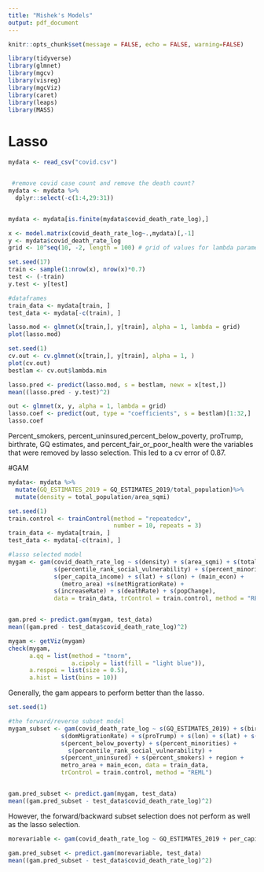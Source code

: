 ```yaml
---
title: "Mishek's Models"
output: pdf_document
---
```


```r
knitr::opts_chunk$set(message = FALSE, echo = FALSE, warning=FALSE)
```

```r
library(tidyverse)
library(glmnet)
library(mgcv)
library(visreg)
library(mgcViz)
library(caret)
library(leaps)
library(MASS)
```


# Lasso 
```r
mydata <- read_csv("covid.csv") 


 #remove covid case count and remove the death count?
mydata <- mydata %>%
  dplyr::select(-c(1:4,29:31)) 


mydata <- mydata[is.finite(mydata$covid_death_rate_log),]
```


```r
x <- model.matrix(covid_death_rate_log~.,mydata)[,-1]
y <- mydata$covid_death_rate_log 
grid <- 10^seq(10, -2, length = 100) # grid of values for lambda parameters
```


```r
set.seed(17)
train <- sample(1:nrow(x), nrow(x)*0.7)
test <- (-train)
y.test <- y[test]

#dataframes
train_data <- mydata[train, ]
test_data <- mydata[-c(train), ]
```

```r
lasso.mod <- glmnet(x[train,], y[train], alpha = 1, lambda = grid)
plot(lasso.mod)
```

```r
set.seed(1)
cv.out <- cv.glmnet(x[train,], y[train], alpha = 1, )
plot(cv.out)
bestlam <- cv.out$lambda.min
```

```r
lasso.pred <- predict(lasso.mod, s = bestlam, newx = x[test,])
mean((lasso.pred - y.test)^2)
```


```r
out <- glmnet(x, y, alpha = 1, lambda = grid)
lasso.coef <- predict(out, type = "coefficients", s = bestlam)[1:32,]
lasso.coef
```
Percent_smokers, percent_uninsured,percent_below_poverty, proTrump, birthrate, GQ estimates, and percent_fair_or_poor_health were the variables that were removed by lasso selection. This led to a cv error of 0.87. 

#GAM

```r
mydata<- mydata %>%
  mutate(GQ_ESTIMATES_2019 = GQ_ESTIMATES_2019/total_population)%>%
  mutate(density = total_population/area_sqmi)
```


```r
set.seed(1)
train.control <- trainControl(method = "repeatedcv", 
                              number = 10, repeats = 3)
train_data <- mydata[train, ]
test_data <- mydata[-c(train), ]

#lasso selected model
mygam <- gam(covid_death_rate_log ~ s(density) + s(area_sqmi) + s(total_population) +
             s(percentile_rank_social_vulnerability) + s(percent_minorities) +
             s(per_capita_income) + s(lat) + s(lon) + (main_econ) +
               (metro_area) +s(netMigrationRate) +
             s(increaseRate) + s(deathRate) + s(popChange),
             data = train_data, trControl = train.control, method = "REML") 


gam.pred <- predict.gam(mygam, test_data)
mean((gam.pred - test_data$covid_death_rate_log)^2)

mygam <- getViz(mygam)
check(mygam,
      a.qq = list(method = "tnorm", 
                  a.cipoly = list(fill = "light blue")), 
      a.respoi = list(size = 0.5), 
      a.hist = list(bins = 10))
```

Generally, the gam appears to perform better than the lasso. 

```r
set.seed(1)

#the forward/reverse subset model
mygam_subset <- gam(covid_death_rate_log ~ s(GQ_ESTIMATES_2019) + s(birthRate) + s(deathRate) +
               s(domMigrationRate) + s(proTrump) + s(lon) + s(lat) + s(per_capita_income) +
               s(percent_below_poverty) + s(percent_minorities) +
                 s(percentile_rank_social_vulnerability) +
               s(percent_uninsured) + s(percent_smokers) + region +
               metro_area + main_econ, data = train_data,
               trControl = train.control, method = "REML") 


gam.pred_subset <- predict.gam(mygam, test_data)
mean((gam.pred_subset - test_data$covid_death_rate_log)^2)
```


However, the forward/backward subset selection does not perform as well as the lasso selection. 


```r


morevariable <- gam(covid_death_rate_log ~ GQ_ESTIMATES_2019 + per_capita_income +      percent_minorities + percentile_rank_social_vulnerability + main_econ + metro_area  +  region + per_capita_income * metro_area + percent_minorities * per_capita_income , data = train_data,trControl = train.control, method = "REML")

gam.pred_subset <- predict.gam(morevariable, test_data)
mean((gam.pred_subset - test_data$covid_death_rate_log)^2)
```




